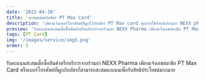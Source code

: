 ```yaml
---
date: '2022-04-20'
title: 'สะสมแต้มกับบัตร PT Max Card'
description: 'เพียงแจ้งเบอร์โทรศัพท์ที่ผูกไว้กับบัตร PT Max card ทุกการใช้จ่ายกับร้านยา NEXX pharma ก็สามารถสะสมแต้มเพื่อแลกรับสิทธิประโยชน์มากมาย'
preview: 'รับคะแนนสะสมเมื่อซื้อสินค้าหรือบริการจากร้านยา NEXX Pharma เพียงแจ้งเลขสมาชิก PT Max Card หรือเบอร์โทรศัพท์ที่ผูกกับบัตรก็สามารถสะสมคะแนนเพื่อรับสิทธิประโยชน์มากมาย '
tags: [PT Card]
img: '/images/service/img5.png'
order: 5
---
```


รับคะแนนสะสมเมื่อซื้อสินค้าหรือบริการจากร้านยา NEXX Pharma เพียงแจ้งเลขสมาชิก PT Max Card หรือเบอร์โทรศัพท์ที่ผูกกับบัตรก็สามารถสะสมคะแนนเพื่อรับสิทธิประโยชน์มากมาย 
